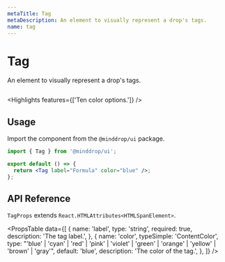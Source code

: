 ```yaml
---
metaTitle: Tag
metaDescription: An element to visually represent a drop's tags.
name: tag
---
```


# Tag

<Description>
  An element to visually represent a drop's tags.
</Description>

<HeroContainer>
  <TagDemo />
</HeroContainer>

```jsx hero template=TagDemo

```

<Highlights features={['Ten color options.']} />

## Usage

Import the component from the `@minddrop/ui` package.

```jsx
import { Tag } from '@minddrop/ui';

export default () => {
  return <Tag label="Formula" color="blue" />;
};
```

## API Reference

`TagProps` extends `React.HTMLAttributes<HTMLSpanElement>`.

<PropsTable
  data={[
    {
      name: 'label',
      type: 'string',
      required: true,
      description: 'The tag label.',
    },
    {
      name: 'color',
      typeSimple: 'ContentColor',
      type: "'blue' | 'cyan' | 'red' | 'pink' | 'violet' | 'green' | 'orange' | 'yellow' | 'brown' | 'gray'",
      default: 'blue',
      description: 'The color of the tag.',
    },
  ]}
/>
